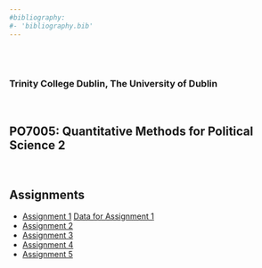```yaml
---
#bibliography:
#- 'bibliography.bib'
---
```


<br>
<br>

### Trinity College Dublin, The University of Dublin

<br>

## **PO7005: Quantitative Methods for Political Science 2**

<br>

## \center Assignments


- [Assignment 1](PO7005/Assignments/HW1.pdf)
  [Data for Assignment 1](PO7005/Assignments/data.csv)
- [Assignment 2](PO7005/Assignments/HW2.pdf)
- [Assignment 3](PO7005/Assignments/HW3.pdf)
- [Assignment 4](PO7005/Assignments/HW4.pdf)
- [Assignment 5](PO7005/Assignments/HW5.pdf)


